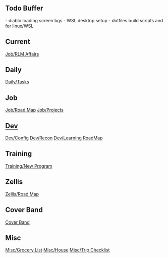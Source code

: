== Todo Buffer ==
- diablo loading screen bgs
- WSL desktop setup
- dotfiles build scripts and for linux/WSL

== Current ==
[[Job/RLM Affairs]]

== Daily ==
[[Daily/Tasks]]

== Job ==
[[Job/Road Map]]
[[Job/Projects]]

== [[Dev]] ==
[[Dev/Config]]
[[Dev/Recon]]
[[Dev/Learning RoadMap]]

== Training ==
[[Training/New Program]]

== Zellis ==
[[Zellis/Road Map]]

== Cover Band ==
[[Cover Band]]

== Misc ==
[[Misc/Grocery List]]
[[Misc/House]]
[[Misc/Trip Checklist]]

